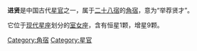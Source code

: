 '''进贤'''是中国古代[[星官|星官]]之一，属于[[二十八宿|二十八宿]]的[[角宿|角宿]]，意为“举荐贤才”。

它位于[[星座列表|现代星座]]划分的[[室女座|室女座]]，含有恒星1颗，增星9颗。

[[Category:角宿|Category:角宿]]
[[Category:星官|Category:星官]]